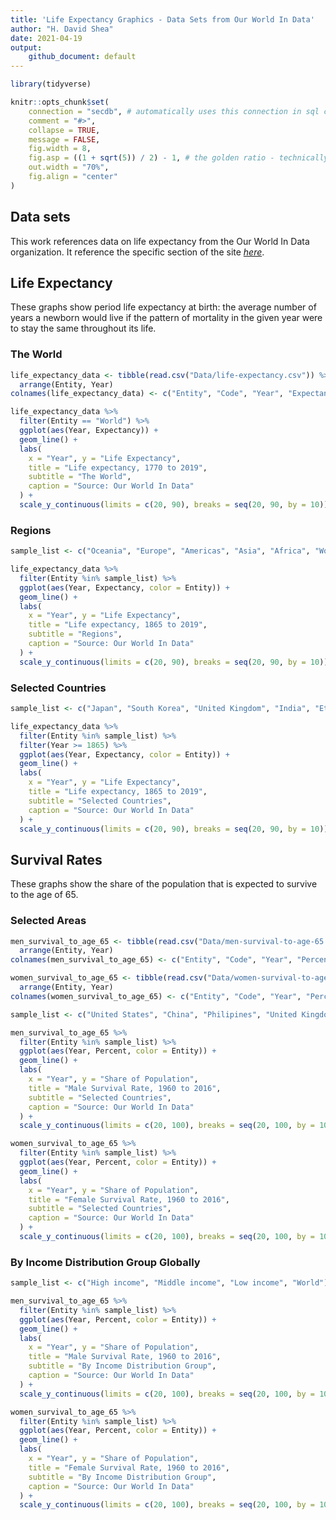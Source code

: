 ```yaml
---
title: 'Life Expectancy Graphics - Data Sets from Our World In Data'
author: "H. David Shea"
date: 2021-04-19
output:
    github_document: default
---
```


```r
library(tidyverse)

knitr::opts_chunk$set(
    connection = "secdb", # automatically uses this connection in sql chunks 
    comment = "#>", 
    collapse = TRUE, 
    message = FALSE,
    fig.width = 8,
    fig.asp = ((1 + sqrt(5)) / 2) - 1, # the golden ratio - technically, the b proportion of a+b when a is 1
    out.width = "70%",
    fig.align = "center"
)
```

## Data sets

This work references data on life expectancy from the Our World In Data organization.  It reference the specific section of the site [_here_](https://ourworldindata.org/life-expectancy).

## Life Expectancy

These graphs show period life expectancy at birth:  the average number of years a newborn would live if the pattern of mortality in the given year were to stay the same throughout its life.

### The World

```r
life_expectancy_data <- tibble(read.csv("Data/life-expectancy.csv")) %>%
  arrange(Entity, Year)
colnames(life_expectancy_data) <- c("Entity", "Code", "Year", "Expectancy")

life_expectancy_data %>%
  filter(Entity == "World") %>%
  ggplot(aes(Year, Expectancy)) +
  geom_line() +
  labs(
    x = "Year", y = "Life Expectancy",
    title = "Life expectancy, 1770 to 2019",
    subtitle = "The World",
    caption = "Source: Our World In Data"
  ) +
  scale_y_continuous(limits = c(20, 90), breaks = seq(20, 90, by = 10))
```

### Regions

```r
sample_list <- c("Oceania", "Europe", "Americas", "Asia", "Africa", "World")

life_expectancy_data %>%
  filter(Entity %in% sample_list) %>%
  ggplot(aes(Year, Expectancy, color = Entity)) +
  geom_line() +
  labs(
    x = "Year", y = "Life Expectancy",
    title = "Life expectancy, 1865 to 2019",
    subtitle = "Regions",
    caption = "Source: Our World In Data"
  ) +
  scale_y_continuous(limits = c(20, 90), breaks = seq(20, 90, by = 10))
```

### Selected Countries

```r
sample_list <- c("Japan", "South Korea", "United Kingdom", "India", "Ethiopia", "South Africa", "United States", "World")

life_expectancy_data %>%
  filter(Entity %in% sample_list) %>%
  filter(Year >= 1865) %>%
  ggplot(aes(Year, Expectancy, color = Entity)) +
  geom_line() +
  labs(
    x = "Year", y = "Life Expectancy",
    title = "Life expectancy, 1865 to 2019",
    subtitle = "Selected Countries",
    caption = "Source: Our World In Data"
  ) +
  scale_y_continuous(limits = c(20, 90), breaks = seq(20, 90, by = 10))
```

## Survival Rates

These graphs show the share of the population that is expected to survive to the age of 65.

### Selected Areas

```r
men_survival_to_age_65 <- tibble(read.csv("Data/men-survival-to-age-65.csv")) %>%
  arrange(Entity, Year)
colnames(men_survival_to_age_65) <- c("Entity", "Code", "Year", "Percent")

women_survival_to_age_65 <- tibble(read.csv("Data/women-survival-to-age-65.csv")) %>%
  arrange(Entity, Year)
colnames(women_survival_to_age_65) <- c("Entity", "Code", "Year", "Percent")

sample_list <- c("United States", "China", "Philipines", "United Kingdom", "European Union", "India", "World")

men_survival_to_age_65 %>%
  filter(Entity %in% sample_list) %>%
  ggplot(aes(Year, Percent, color = Entity)) +
  geom_line() +
  labs(
    x = "Year", y = "Share of Population",
    title = "Male Survival Rate, 1960 to 2016",
    subtitle = "Selected Countries",
    caption = "Source: Our World In Data"
  ) +
  scale_y_continuous(limits = c(20, 100), breaks = seq(20, 100, by = 10))

women_survival_to_age_65 %>%
  filter(Entity %in% sample_list) %>%
  ggplot(aes(Year, Percent, color = Entity)) +
  geom_line() +
  labs(
    x = "Year", y = "Share of Population",
    title = "Female Survival Rate, 1960 to 2016",
    subtitle = "Selected Countries",
    caption = "Source: Our World In Data"
  ) +
  scale_y_continuous(limits = c(20, 100), breaks = seq(20, 100, by = 10))
```

### By Income Distribution Group Globally

```r
sample_list <- c("High income", "Middle income", "Low income", "World")

men_survival_to_age_65 %>%
  filter(Entity %in% sample_list) %>%
  ggplot(aes(Year, Percent, color = Entity)) +
  geom_line() +
  labs(
    x = "Year", y = "Share of Population",
    title = "Male Survival Rate, 1960 to 2016",
    subtitle = "By Income Distribution Group",
    caption = "Source: Our World In Data"
  ) +
  scale_y_continuous(limits = c(20, 100), breaks = seq(20, 100, by = 10))

women_survival_to_age_65 %>%
  filter(Entity %in% sample_list) %>%
  ggplot(aes(Year, Percent, color = Entity)) +
  geom_line() +
  labs(
    x = "Year", y = "Share of Population",
    title = "Female Survival Rate, 1960 to 2016",
    subtitle = "By Income Distribution Group",
    caption = "Source: Our World In Data"
  ) +
  scale_y_continuous(limits = c(20, 100), breaks = seq(20, 100, by = 10))
```
